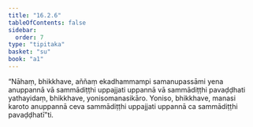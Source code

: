 ```yaml
---
title: "16.2.6"
tableOfContents: false
sidebar:
  order: 7
type: "tipitaka"
basket: "su"
book: "a1"
---
```



<DynamicBreadcrumb />

<Division number="303" book="a1">

<Paragraph number="391" book="a1">
“Nāhaṃ, bhikkhave, aññaṃ ekadhammampi samanupassāmi yena anuppannā vā sammādiṭṭhi uppajjati uppannā vā sammādiṭṭhi pavaḍḍhati yathayidaṃ, bhikkhave, yonisomanasikāro. Yoniso, bhikkhave, manasi karoto anuppannā ceva sammādiṭṭhi uppajjati uppannā ca sammādiṭṭhi pavaḍḍhatī”ti.
</Paragraph>
</Division>